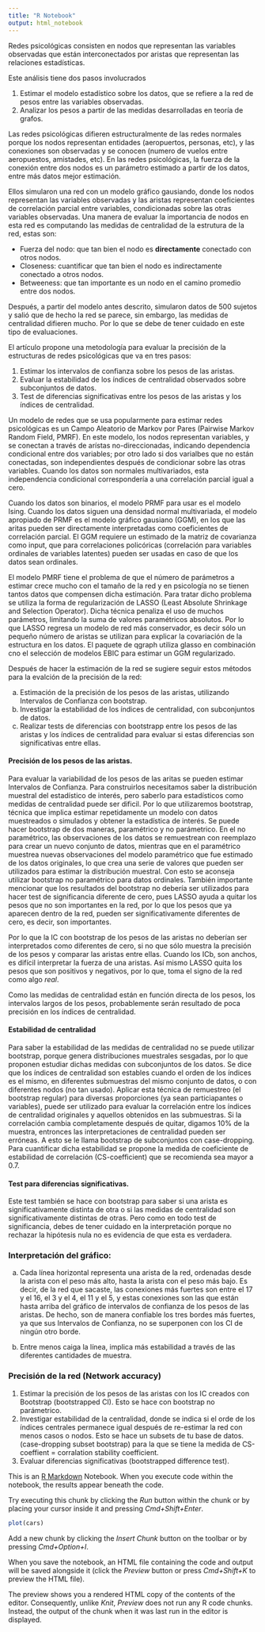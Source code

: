 ```yaml
---
title: "R Notebook"
output: html_notebook
---
```


Redes psicológicas consisten en nodos que representan las variables observadas que están interconectados por aristas que representan las relaciones estadísticas. 

Este análisis tiene dos pasos involucrados 

1. Estimar el modelo estadístico sobre los datos, que se refiere a la red de pesos entre las variables observadas. 
2. Analizar los pesos a partir de las medidas desarrolladas en teoría de grafos. 

Las redes psicológicas difieren estructuralmente de las redes normales porque los nodos representan entidades (aeropuertos, personas, etc), y las conexiones son observadas y se conocen (numero de vuelos entre aeropuestos, amistades, etc). En las redes psicológicas, la fuerza de la conexión entre dos nodos es un parámetro estimado a partir de los datos, entre más datos mejor estimación. 

Ellos simularon una red con un modelo gráfico gausiando, donde los nodos representan las variables observadas y las aristas representan coeficientes de correlación parcial entre variables, condicionadas sobre las otras variables observadas. Una manera de evaluar la importancia de nodos en esta red es computando las medidas de centralidad de la estrutura de la red, estas son: 

- Fuerza del nodo: que tan bien el nodo es **directamente** conectado con otros nodos.
- Closeness: cuantificar que tan bien el nodo es indirectamente conectado a otros nodos. 
- Betweeness: que tan importante es un nodo en el camino promedio entre dos nodos. 

Después, a partir del modelo antes descrito, simularon datos de 500 sujetos y salió que de hecho la red se parece, sin embargo, las medidas de centralidad difieren mucho. Por lo que se debe de tener cuidado en este tipo de evaluaciones. 

El artículo propone una metodología para evaluar la precisión de la estructuras de redes psicológicas que va en tres pasos:

1. Estimar los intervalos de confianza sobre los pesos de las aristas. 
2. Evaluar la estabilidad de los índices de centralidad observados sobre subconjuntos de datos.
3. Test de diferencias significativas entre los pesos de las aristas y los índices de centralidad. 

Un modelo de redes que se usa popularmente para estimar redes psicológicas es un Campo Aleatorio de Markov por Pares (Pairwise Markov Random Field, PMRF). En este modelo, los nodos representan variables, y se conectan a través de arístas no-direccionadas, indicando dependencia condicional entre dos variables; por otro lado si dos varialbes que no están conectadas, son independientes después de condicionar sobre las otras variables. Cuando los datos son normales multivariados, esta independencia condicional correspondería a una correlación parcial igual a cero. 

Cuando los datos son binarios, el modelo PRMF para usar es el modelo Ising. Cuando los datos siguen una densidad normal multivariada, el modelo apropiado de PRMF es el modelo gráfico gausiano (GGM), en los que las aritas pueden ser directamente interpretadas como coeficientes de correlación parcial. El GGM requiere un estimado de la matriz de covarianza como input, que para correlaciones policóricas (correlación para variables ordinales de variables latentes) pueden ser usadas en caso de que los datos sean ordinales. 

El modelo PMRF tiene el problema de que el número de parámetros a estimar crece mucho con el tamaño de la red y en psicología no se tienen tantos datos que compensen dicha estimación. Para tratar dicho problema se utiliza la forma de regularización de LASSO (Least Absolute Shrinkage and Selection Operator). Dicha técnica penaliza el uso de muchos parámetros, limitando la suma de valores paramétricos absolutos. Por lo que LASSO regresa un modelo de red más conservador, es decir sólo un pequeño número de aristas se utilizan para explicar la covariación de la estructura en los datos. El paquete de qgraph utiliza glasso en combinación cno el selección de modelos EBIC para estimar un GGM regularizado. 

Después de hacer la estimación de la red se sugiere seguir estos métodos para la evalción de la precisión de la red: 

a. Estimación de la precisión de los pesos de las aristas, utilizando Intervalos de Confianza con bootstrap. 
b. Investigar la estabilidad de los índices de centralidad, con subconjuntos de datos.
c. Realizar tests de diferencias con bootstrapp entre los pesos de las aristas y los índices de centralidad para evaluar si estas diferencias son significativas entre ellas. 

#### Precisión de los pesos de las aristas. 

Para evaluar la variabilidad de los pesos de las aritas se pueden estimar Intervalos de Confianza. Para construirlos necesitamos saber la distribución muestral del estadístico de interés, pero saberlo para estadísticos como medidas de centralidad puede ser dificil. Por lo que utilizaremos bootstrap, técnica que implica estimar repetidamente un modelo con datos muestreados o simulados y obtener la estadística de interés. Se puede hacer bootstrap de dos maneras, paramétrico y no parámetrico. En el no paramétrico, las observaciones de los datos se remuestrean con reemplazo para crear un nuevo conjunto de datos, mientras que en el paramétrico muestrea nuevas observaciones del modelo paramétrico que fue estimado de los datos originales, lo que crea una serie de valores que pueden ser utilizados para estimar la distribución muestral. Con esto se aconseja utilizar bootstrap no paramétrico para datos ordinales. También importante mencionar que los resultados del bootstrap no debería ser utilizados para hacer test de significancia diferente de cero, pues LASSO ayuda a quitar los pesos que no son importantes en la red, por lo que los pesos que ya aparecen dentro de la red, pueden ser significativamente diferentes de cero, es decir, son importantes. 

Por lo que la IC con bootstrap de los pesos de las aristas no deberían ser interpretados como diferentes de cero, si no que sólo muestra la precisión de los pesos y comparar las aristas entre ellas. Cuando los ICb, son anchos, es difícil interpretar la fuerza de una aristas. Así mismo LASSO quita los pesos que son positivos y negativos, por lo que, toma el signo de la red como algo *real*. 

Como las medidas de centralidad están en función directa de los pesos, los intervalos largos de los pesos, probablemente serán resultado de poca precisión en los índices de centralidad. 

#### Estabilidad de centralidad

Para saber la estabilidad de las medidas de centralidad no se puede utilizar bootstrap, porque genera distribuciones muestrales sesgadas, por lo que proponen estudiar dichas medidas con subconjuntos de los datos. Se dice que los índices de centralidad son estables cuando el orden de los índices es el mismo, en diferentes submuestras del mismo conjunto de datos, o con diferentes nodos (no tan usado). Aplicar esta técnica de remuestreo (el bootstrap regular) para diversas proporciones (ya sean particiapantes o variables), puede ser utilizado para evaluar la correlación entre los índices de centralidad originales y aquellos obtenidos en las submuestras. Si la correlación cambia completamente después de quitar, digamos 10% de la muestra, entronces las interpretaciones de centralidad pueden ser erróneas. A esto se le llama bootstrap de subconjuntos con case-dropping. Para cuantificar dicha estabilidad se propone la medida de coeficiente de estabilidad de correlación (CS-coefficient) que se recomienda sea mayor a 0.7.

#### Test para diferencias significativas. 

Este test también se hace con bootstrap para saber si una arista es significativamente distinta de otra o si las medidas de centralidad son significativamente distintas de otras. Pero como en todo test de significancia, debes de tener cuidado en la interpretación porque no rechazar la hipótesis nula no es evidencia de que esta es verdadera. 



### Interpretación del gráfico:


a. 
Cada línea horizontal representa una arista de la red, ordenadas desde la arista con el peso más alto, hasta la arista con el peso más bajo. Es decir, de la red que sacaste, las conexiones más fuertes son entre el 17 y  el 16, el 3 y el 4, el 11 y el 5, y estas conexiones son las que están hasta arriba del gráfico de intervalos de confianza de los pesos de las aristas. De hecho, son de manera confiable los tres bordes más fuertes, ya que sus Intervalos de Confianza, no se superponen con los CI de ningún otro borde.


b. 
Entre menos caiga la línea, implica más estabilidad a través de las diferentes cantidades de muestra. 


### Precisión de la red (Network accuracy)

1. Estimar la precisión de los pesos de las aristas con los IC creados con Bootstrap (bootstrapped CI). Esto se hace con bootstrap no parámetrico.
2. Investigar estabilidad de la centralidad, donde se indica si el orde de los índices centrales permanece igual después de re-estimar la red con menos casos o nodos. Esto se hace un subsets de tu base de datos. (case-dropping subset bootstrap) para la que se tiene la medida de CS-coeffient = corralation stability coefficient. 
3. Evaluar diferencias significativas (bootstrapped difference test).






This is an [R Markdown](http://rmarkdown.rstudio.com) Notebook. When you execute code within the notebook, the results appear beneath the code. 

Try executing this chunk by clicking the *Run* button within the chunk or by placing your cursor inside it and pressing *Cmd+Shift+Enter*. 

```r
plot(cars)
```

Add a new chunk by clicking the *Insert Chunk* button on the toolbar or by pressing *Cmd+Option+I*.

When you save the notebook, an HTML file containing the code and output will be saved alongside it (click the *Preview* button or press *Cmd+Shift+K* to preview the HTML file). 

The preview shows you a rendered HTML copy of the contents of the editor. Consequently, unlike *Knit*, *Preview* does not run any R code chunks. Instead, the output of the chunk when it was last run in the editor is displayed.

